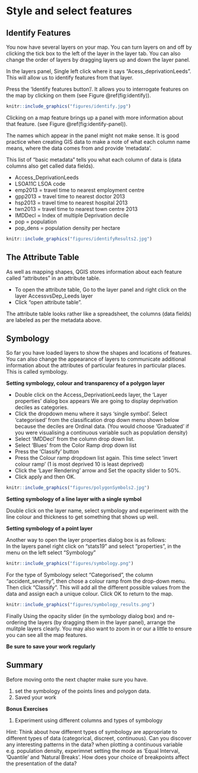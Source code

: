 # Style and select features

## Identify Features

You now have several layers on your map.  You can turn layers on and off by clicking the tick box to the left of the layer in the layer tab.  You can also change the order of layers by dragging layers up and down the layer panel.  

In the layers panel, Single left click where it says "Acess_deprivationLeeds". This will allow us to identify features from that layer.   

Press the  'Identify features button'/. It allows you to interrogate features on the map by clicking on them (see Figure \@ref(fig:identify)). 

```r
knitr::include_graphics("figures/identify.jpg")
```

Clicking on a map feature brings up a panel with more information about that feature.
(see Figure \@ref(fig:identify-panel)).

The names which appear in the panel might not make sense.  It is good practice when creating GIS data to make a note of what each column name means, where the data comes from and provide ‘metadata’.  


This list of "basic metadata" tells you what each column of data is (data columns also get called data fields).  

* Access_DeprivationLeeds 
* LSOA11C LSOA code
* emp2013 =  travel time to nearest employment centre
* gpp2013 = travel time to nearest doctor 2013
* hsp2013 = travel time to nearest hospital 2013
* twn2013 = travel time to nearest town centre 2013
* IMDDecl = Index of multiple Deprivation decile 
* pop = population 
* pop_dens = population density per hectare




```r
knitr::include_graphics("figures/identifyResults2.jpg")
```

## The Attribute Table

As well as mapping shapes, QGIS stores information about each feature called “attributes” in an attribute table. 

*	To open the attribute table, Go to the layer panel and right click on the layer AccessvsDep_Leeds layer
*	Click "open attribute table".  

The attribute table looks rather like a spreadsheet, the columns (data fields) are labeled as per the metadata above.  



## Symbology
So far you have loaded layers to show the shapes and locations of features.  You can also change the appearance of layers to communicate additional information about the attributes of particular features in particular places. This is called symbology.


**Setting symbology, colour and transparency of a polygon layer**

*	Double click on the Access_DeprivationLeeds  layer, the ‘Layer properties’ dialog box appears
We are going to display deprivation deciles as categories.  
*	Click the dropdown menu where it says 'single symbol'.  Select 'categorised' from the classification drop down menu shown below because the deciles are Ordinal data.  (You would choose 'Graduated' if you were visualising a continuous variable such as population density)
*	Select 'IMDDecl' from the column drop down list.
*	Select 'Blues' from the Color Ramp drop down list
*	Press the 'Classify' button
* Press the Colour ramp dropdown list again.  This time select 'invert colour ramp' (1 is most deprived 10 is least deprived)
*	Click the 'Layer Rendering' arrow and Set the opacity slider to 50%.  
*	Click  apply and then OK.  


```r
knitr::include_graphics("figures/polygonSymbols2.jpg")
```


**Setting symbology of a line layer with a single symbol** 

Double click on the layer name, select symbology and experiment with the line colour and thickness to get something that shows up well.  



**Setting symbology of a point layer**

Another way to open the layer properties dialog box is as follows:  
In the layers panel right click on "stats19" and select "properties", in the menu on the left select "Symbology"



```r
knitr::include_graphics("figures/symbology.png")
```

For the type of Symbology select "Categorised", the column "accident_severity", then chose a colour ramp from the drop-down menu. Then click "Classify". This will add all the different possible values from the data and assign each a unique colour. Click OK to return to the map.

```r
knitr::include_graphics("figures/symbology_results.png")
```


Finally Using the opacity slider (in the symbology dialog box) and re-ordering the layers (by dragging them in the layer panel), arrange the mulitple layers clearly.  You may also want to zoom in or our a little to ensure you can see all the map features.  

**Be sure to save your work regularly**

## Summary

Before moving onto the next chapter make sure you have.

1. set the symbology of the points lines and polygon data.  
1. Saved your work

**Bonus Exercises**

1. Experiment using different columns and types of symbology

Hint: Think about how different types of symbology are appropriate to different types of data (categorical, discreet, continuous). Can you discover any interesting patterns in the data? 
when plotting a continuous variable e.g. population density, experimnet setting the mode
as 'Equal Interval, 'Quantile' and 'Natural Breaks'.  How does your choice of breakpoints affect the presentation of the data?

